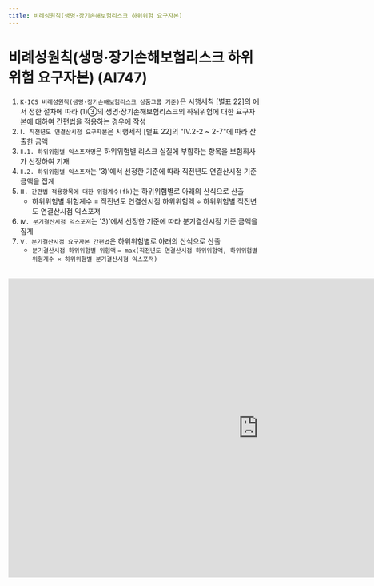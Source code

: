 ```yaml
---
title: 비례성원칙(생명·장기손해보험리스크 하위위험 요구자본)
---
```

# 비례성원칙(생명·장기손해보험리스크 하위위험 요구자본) (AI747)

<Accordion multiple activeIndex={[]}>
<AccordionTab header="[작성 요령]">

1) `K-ICS 비례성원칙(생명·장기손해보험리스크 상품그룹 기준)`은 시행세칙 [별표 22]의 <OverlayDemo id ="416_다"/>에서 정한 절차에 따라 <OverlayDemo id ="416_나"/>(1)③의 생명·장기손해보험리스크의 하위위험에 대한 요구자본에 대하여 간편법을 적용하는 경우에 작성
2) `Ⅰ. 직전년도 연결산시점 요구자본`은 시행세칙 [별표 22]의 "Ⅳ.2-2 ~ 2-7"에 따라 산출한 금액
3) `Ⅱ.1. 하위위험별 익스포져명`은 하위위험별 리스크 실질에 부합하는 항목을 보험회사가 선정하여 기재
4) `Ⅱ.2. 하위위험별 익스포져`는 '3)'에서 선정한 기준에 따라 직전년도 연결산시점 기준 금액을 집계
5) `Ⅲ. 간편법 적용항목에 대한 위험계수(fk)`는 하위위험별로 아래의 산식으로 산출
   - 하위위험별 위험계수 = 직전년도 연결산시점 하위위험액 ÷ 하위위험별 직전년도 연결산시점 익스포져
6) `Ⅳ. 분기결산시점 익스포져`는 '3)'에서 선정한 기준에 따라 분기결산시점 기준 금액을 집계
7) `Ⅴ. 분기결산시점 요구자본 간편법`은 하위위험별로 아래의 산식으로 산출
   - `분기결산시점 하위위험별 위험액` `= max(직전년도 연결산시점 하위위험액, 하위위험별 위험계수 × 하위위험별 분기결산시점 익스포져)`

</AccordionTab>
</Accordion>

<br/>

<iframe width="1000" height="600" frameBorder="0" scrolling="no"
src="https://onedrive.live.com/embed?resid=AB5F66CE0CF8D024%2116554&authkey=%21ACzRWZavyE-79hc&em=2
&AllowTyping=True
&wdAllowInteractivity=False&ActiveCell='8-4'!F10&Item='8-4'!A7:E52
&wdHideGridlines=True
&wdDownloadButton=False
&waccluster=PSG3">
</iframe>
